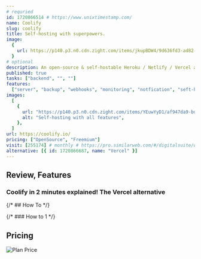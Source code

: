 ```yaml
---
# requried
id: 1720866514 # https://www.unixtimestamp.com/
name: Coolify
slug: coolify
title: Self-hosting with superpowers.
image:
  {
    url: https://p140.p3.n0.cdn.zight.com/items/jkupBDW4/9d636fd3-ad82-4f94-8bfc-e44b48772741.jpg,
  }
# optional
description: An open-source & self-hostable Heroku / Netlify / Vercel alternative.
published: true
tasks: ["backend", "", ""]
features:
  ["server", "backup", "webhooks", "monitoring", "notfication", "seft-host"]
images:
  [
    {
      url: "https://p140.p3.n0.cdn.zight.com/items/YEuwYyD1/af947da9-bd5a-4f57-a5a7-3ec4b08d990a.jpg",
      alt: "Self-hosting with all features",
    },
  ]
url: https://coolify.io/
pricing: ["OpenSource", "Freemium"]
visit: [255174] # monthly # https://pro.similarweb.com/#/digitalsuite/websiteanalysis/home
alternative: [{ id: 1720866687, name: "Vercel" }]
---
```


## Review, Features

### Coolify in 2 minutes explained! The Vercel alternative

<DetailYoutube videoId="HZanV8A9QnA" startTime={0} />

{/* ## How To */}

{/* ### How to 1 */}

## Pricing

<Img
  src="https://p140.p3.n0.cdn.zight.com/items/7KuZl8zb/e30d3703-6e13-4f5e-8720-a5fa1338d0c8.jpg?v=%22aec3b4952534b2e2a96f09a5e2660e5a%22"
  alt="Plan Price"
/>
